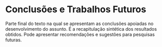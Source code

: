 # Conclusões e Trabalhos Futuros {#chap:conclusoes-e-trabalhos-futuros}

Parte final do texto na qual se apresentam as conclusões apoiadas no desenvolvimento do assunto. É a recapitulação sintética dos resultados obtidos. Pode apresentar recomendações e sugestões para pesquisas futuras.


